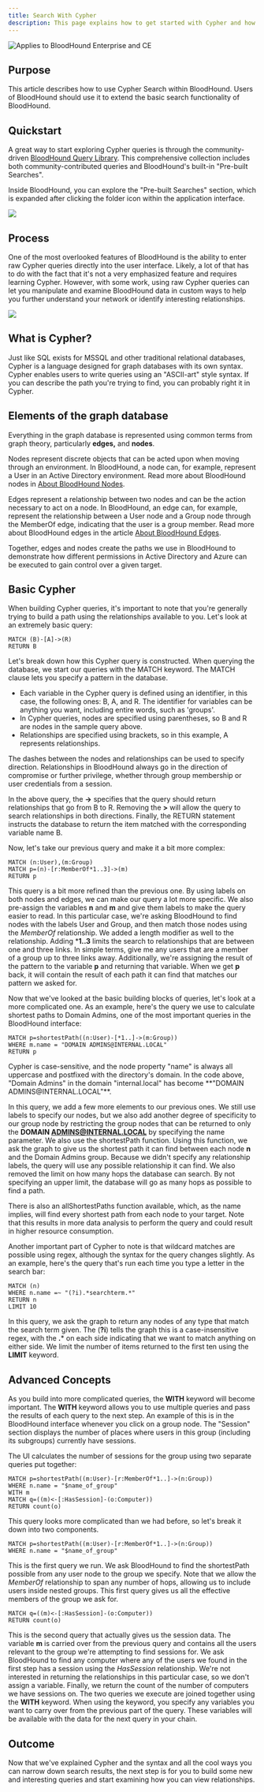 ---
title: Search With Cypher
description: This page explains how to get started with Cypher and how to access the 'Pre-built Searches' formerly known as 'Pre-built Queries'.
---

<img noZoom src="/assets/enterprise-AND-community-edition-pill-tag.svg" alt="Applies to BloodHound Enterprise and CE"/>

<CardGroup cols={1}>
  <Card title="Supported Cypher Syntax" icon="magnifying-glass" href="/analyze-data/bloodhound-gui/cypher-supported" horizontal iconType="solid"/>
</CardGroup>

## Purpose

This article describes how to use Cypher Search within BloodHound. Users of BloodHound should use it to extend the basic search functionality of BloodHound.

## Quickstart

A great way to start exploring Cypher queries is through the community-driven [BloodHound Query Library](https://queries.specterops.io/). This comprehensive collection includes both community-contributed queries and BloodHound's built-in "Pre-built Searches".

Inside BloodHound, you can explore the "Pre-built Searches" section, which is expanded after clicking the folder icon within the application interface.
<Frame>
  <img src="/assets/image1-26.png"/>
</Frame>

## Process

One of the most overlooked features of BloodHound is the ability to enter raw Cypher queries directly into the user interface. Likely, a lot of that has to do with the fact that it's not a very emphasized feature and requires learning Cypher. However, with some work, using raw Cypher queries can let you manipulate and examine BloodHound data in custom ways to help you further understand your network or identify interesting relationships.

<Frame>
  <img src="/assets/image1-25.png"/>
</Frame>

## What is Cypher?

Just like SQL exists for MSSQL and other traditional relational databases, Cypher is a language designed for graph databases with its own syntax. Cypher enables users to write queries using an "ASCII-art" style syntax. If you can describe the path you're trying to find, you can probably right it in Cypher.

## Elements of the graph database

Everything in the graph database is represented using common terms from graph theory, particularly **edges,** and **nodes**.

Nodes represent discrete objects that can be acted upon when moving through an environment. In BloodHound, a node can, for example, represent a User in an Active Directory environment. Read more about BloodHound nodes in [About BloodHound Nodes](/resources/nodes/overview).

Edges represent a relationship between two nodes and can be the action necessary to act on a node. In BloodHound, an edge can, for example, represent the relationship between a User node and a Group node through the MemberOf edge, indicating that the user is a group member. Read more about BloodHound edges in the article [About BloodHound Edges](/resources/edges/overview).

Together, edges and nodes create the paths we use in BloodHound to demonstrate how different permissions in Active Directory and Azure can be executed to gain control over a given target.

## Basic Cypher

When building Cypher queries, it's important to note that you're generally trying to build a path using the relationships available to you. Let's look at an extremely basic query:

```cql
MATCH (B)-[A]->(R)
RETURN B
```

Let's break down how this Cypher query is constructed. When querying the database, we start our queries with the MATCH keyword. The MATCH clause lets you specify a pattern in the database.

* Each variable in the Cypher query is defined using an identifier, in this case, the following ones: B, A, and R. The identifier for variables can be anything you want, including entire words, such as 'groups'.
* In Cypher queries, nodes are specified using parentheses, so B and R are nodes in the sample query above.
* Relationships are specified using brackets, so in this example, A represents relationships.

The dashes between the nodes and relationships can be used to specify direction. Relationships in BloodHound always go in the direction of compromise or further privilege, whether through group membership or user credentials from a session.

In the above query, the **->** specifies that the query should return relationships that go from B to R. Removing the **>** will allow the query to search relationships in both directions. Finally, the RETURN statement instructs the database to return the item matched with the corresponding variable name B.

Now, let's take our previous query and make it a bit more complex:

```cql
MATCH (n:User),(m:Group)
MATCH p=(n)-[r:MemberOf*1..3]->(m)
RETURN p
```

This query is a bit more refined than the previous one. By using labels on both nodes and edges, we can make our query a lot more specific. We also pre-assign the variables **n** and **m** and give them labels to make the query easier to read. In this particular case, we're asking BloodHound to find nodes with the labels User and Group, and then match those nodes using the _MemberOf_ relationship. We added a length modifier as well to the relationship. Adding ***1..3** limits the search to relationships that are between one and three links. In simple terms, give me any users that are a member of a group up to three links away. Additionally, we're assigning the result of the pattern to the variable **p** and returning that variable. When we get **p** back, it will contain the result of each path it can find that matches our pattern we asked for.

Now that we've looked at the basic building blocks of queries, let's look at a more complicated one. As an example, here's the query we use to calculate shortest paths to Domain Admins, one of the most important queries in the BloodHound interface:

```cql
MATCH p=shortestPath((n:User)-[*1..]->(m:Group))
WHERE m.name = "DOMAIN ADMINS@INTERNAL.LOCAL"
RETURN p
```

<Note>
Cypher is case-sensitive, and the node property "name" is always all uppercase and postfixed with the directory's domain. In the code above, "Domain Admins" in the domain "internal.local" has become **"DOMAIN ADMINS@INTERNAL.LOCAL"**.
</Note>

In this query, we add a few more elements to our previous ones. We still use labels to specify our nodes, but we also add another degree of specificity to our group node by restricting the group nodes that can be returned to only the **DOMAIN ADMINS@INTERNAL.LOCAL** by specifying the name parameter. We also use the shortestPath function. Using this function, we ask the graph to give us the shortest path it can find between each node **n** and the Domain Admins group. Because we didn't specify any relationship labels, the query will use any possible relationship it can find. We also removed the limit on how many hops the database can search. By not specifying an upper limit, the database will go as many hops as possible to find a path.

There is also an allShortestPaths function available, which, as the name implies, will find every shortest path from each node to your target. Note that this results in more data analysis to perform the query and could result in higher resource consumption.

Another important part of Cypher to note is that wildcard matches are possible using regex, although the syntax for the query changes slightly. As an example, here's the query that's run each time you type a letter in the search bar:

```cql
MATCH (n)
WHERE n.name =~ "(?i).*searchterm.*"
RETURN n
LIMIT 10
```

In this query, we ask the graph to return any nodes of any type that match the search term given. The (**?i**) tells the graph this is a case-insensitive regex, with the **.**\* on each side indicating that we want to match anything on either side. We limit the number of items returned to the first ten using the **LIMIT** keyword.

## Advanced Concepts

As you build into more complicated queries, the **WITH** keyword will become important. The **WITH** keyword allows you to use multiple queries and pass the results of each query to the next step. An example of this is in the BloodHound interface whenever you click on a group node. The "Session" section displays the number of places where users in this group (including its subgroups) currently have sessions.

The UI calculates the number of sessions for the group using two separate queries put together:

```cql
MATCH p=shortestPath((m:User)-[r:MemberOf*1..]->(n:Group))
WHERE n.name = "$name_of_group"
WITH m
MATCH q=((m)<-[:HasSession]-(o:Computer))
RETURN count(o)
```

This query looks more complicated than we had before, so let's break it down into two components.

```cql
MATCH p=shortestPath((m:User)-[r:MemberOf*1..]->(n:Group))
WHERE n.name = "$name_of_group"
```
This is the first query we run. We ask BloodHound to find the shortestPath possible from any user node to the group we specify. Note that we allow the _MemberOf_ relationship to span any number of hops, allowing us to include users inside nested groups. This first query gives us all the effective members of the group we ask for.

```cql
MATCH q=((m)<-[:HasSession]-(o:Computer))
RETURN count(o)
```

This is the second query that actually gives us the session data. The variable **m** is carried over from the previous query and contains all the users relevant to the group we're attempting to find sessions for. We ask BloodHound to find any computer where any of the users we found in the first step has a session using the _HasSession_ relationship. We're not interested in returning the relationships in this particular case, so we don't assign a variable. Finally, we return the count of the number of computers we have sessions on. The two queries we execute are joined together using the **WITH** keyword. When using the keyword, you specify any variables you want to carry over from the previous part of the query. These variables will be available with the data for the next query in your chain.

## Outcome

Now that we've explained Cypher and the syntax and all the cool ways you can narrow down search results, the next step is for you to build some new and interesting queries and start examining how you can view relationships.
